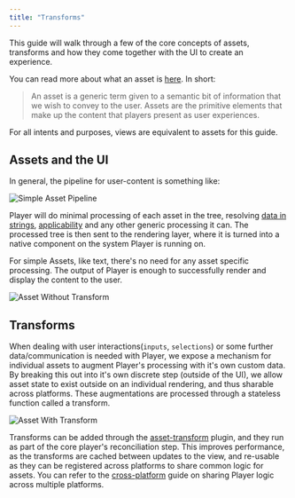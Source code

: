 ```yaml
---
title: "Transforms"
---
```



This guide will walk through a few of the core concepts of assets, transforms and how they come together with the UI to create an experience.

You can read more about what an asset is [here](../content/assets-views). In short:

> An asset is a generic term given to a semantic bit of information that we wish to convey to the user. Assets are the primitive elements that make up the content that players present as user experiences.

For all intents and purposes, views are equivalent to assets for this guide.

## Assets and the UI

In general, the pipeline for user-content is something like:

<Image darkModeInvert src={assetPipelineImage} alt="Simple Asset Pipeline" />

Player will do minimal processing of each asset in the tree, resolving [data in strings](../content/data-and-expressions), [applicability](../content/assets-views#applicability) and any other generic processing it can. The processed tree is then sent to the rendering layer, where it is turned into a native component on the system Player is running on.

For simple Assets, like text, there's no need for any asset specific processing. The output of Player is enough to successfully render and display the content to the user.

<Image
  darkModeInvert
  src={assetWithoutTransformImage}
  alt="Asset Without Transform"
/>

## Transforms

When dealing with user interactions(`inputs`, `selections`) or some further data/communication is needed with Player, we expose a mechanism for individual assets to augment Player's processing with it's own custom data. By breaking this out into it's own discrete step (outside of the UI), we allow asset state to exist outside on an individual rendering, and thus sharable across platforms. These augmentations are processed through a stateless function called a transform.

<Image
  darkModeInvert
  src={assetWithTransformImage}
  alt="Asset With Transform"
/>

Transforms can be added through the [asset-transform](../plugins/asset-transform) plugin, and they run as part of the core player's reconciliation step. This improves performance, as the transforms are cached between updates to the view, and re-usable as they can be registered across platforms to share common logic for assets. You can refer to the [cross-platform](./cross-platform) guide on sharing Player logic across multiple platforms.
